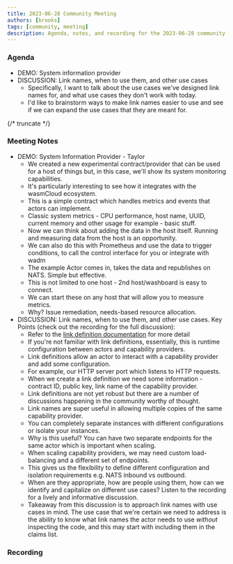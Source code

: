 ```yaml
---
title: 2023-06-28 Community Meeting
authors: [brooks]
tags: [community, meeting]
description: Agenda, notes, and recording for the 2023-06-28 community meeting
---
```



### Agenda

- DEMO: System information provider
- DISCUSSION: Link names, when to use them, and other use cases
  - Specifically, I want to talk about the use cases we've designed link names for, and what use cases they don't work with today.
  - I'd like to brainstorm ways to make link names easier to use and see if we can expand the use cases that they are meant for.

{/* truncate */}

### Meeting Notes

- DEMO: System Information Provider - Taylor
  - We created a new experimental contract/provider that can be used for a host of things but, in this case, we'll show its system monitoring capabilities.
  - It's particularly interesting to see how it integrates with the wasmCloud ecosystem.
  - This is a simple contract which handles metrics and events that actors can implement.
  - Classic system metrics - CPU performance, host name, UUID, current memory and other usage for example - basic stuff.
  - Now we can think about adding the data in the host itself. Running and measuring data from the host is an opportunity.
  - We can also do this with Prometheus and use the data to trigger conditions, to call the control interface for you or integrate with wadm
  - The example Actor comes in, takes the data and republishes on NATS. Simple but effective.
  - This is not limited to one host - 2nd host/washboard is easy to connect.
  - We can start these on any host that will allow you to measure metrics.
  - Why? Issue remediation, needs-based resource allocation.
- DISCUSSION: Link names, when to use them, and other use cases. Key Points (check out the recording for the full discussion):
  - Refer to the [link definition documentation](https://wasmcloud.com/docs/concepts/runtime-linking/link-definitions) for more detail
  - If you're not familiar with link definitions, essentially, this is runtime configuration between actors and capability providers.
  - Link definitions allow an actor to interact with a capability provider and add some configuration.
  - For example, our HTTP server port which listens to HTTP requests.
  - When we create a link definition we need some information - contract ID, public key, link name of the capability provider.
  - Link definitions are not yet robust but there are a number of discussions happening in the community worthy of thought.
  - Link names are super useful in allowing multiple copies of the same capability provider.
  - You can completely separate instances with different configurations or isolate your instances.
  - Why is this useful? You can have two separate endpoints for the same actor which is important when scaling.
  - When scaling capability providers, we may need custom load-balancing and a different set of endpoints.
  - This gives us the flexibility to define different configuration and isolation requirements e.g. NATS inbound vs outbound.
  - When are they appropriate, how are people using them, how can we identify and capitalize on different use cases? Listen to the recording for a lively and informative discussion.
  - Takeaway from this discussion is to approach link names with use cases in mind. The use case that we're certain we need to address is the ability to know what link names the actor needs to use _without_ inspecting the code, and this may start with including them in the claims list.

### Recording

<YouTube url="https://www.youtube.com/watch?v=zT_HUMusMx8" />
